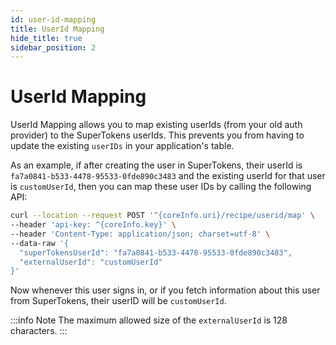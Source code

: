 ```yaml
---
id: user-id-mapping
title: UserId Mapping
hide_title: true
sidebar_position: 2
---
```


# UserId Mapping

UserId Mapping allows you to map existing userIds (from your old auth provider) to the SuperTokens userIds. This prevents you from having to update the existing `userIDs` in your application's table.

As an example, if after creating the user in SuperTokens, their userId is `fa7a0841-b533-4478-95533-0fde890c3483` and the existing userId for that user is `customUserId`, then you can map these user IDs by calling the following API:

```bash
curl --location --request POST '^{coreInfo.uri}/recipe/userid/map' \
--header 'api-key: ^{coreInfo.key}' \
--header 'Content-Type: application/json; charset=utf-8' \
--data-raw '{
  "superTokensUserId": "fa7a0841-b533-4478-95533-0fde890c3483",
  "externalUserId": "customUserId"
}'
```

Now whenever this user signs in, or if you fetch information about this user from SuperTokens, their userID will be `customUserId`.

:::info Note
The maximum allowed size of the `externalUserId` is 128 characters.
:::

